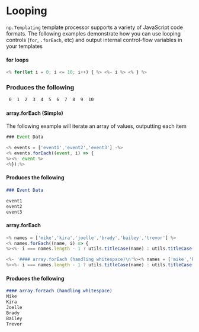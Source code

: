 
# Looping
`np.Templating` template processor supports a variety of JavaScript code formats. The following examples demonstrate how you can use looping controls (`for`, `.forEach`, etc) and output internal control-flow variables in your templates

#### for loops

```javascript
<% for(let i = 0; i <= 10; i++) { %> <%- i %> <% } %>
```

### Produces the following

```markdown
 0  1  2  3  4  5  6  7  8  9  10
 ```

#### array.forEach (Simple)
The following example will iterate an array of values, outputting each item

```javascript
### Event Data

<% events = ['event1','event2','event3'] -%>
<% events.forEach((event, i) => {
%><%- event %>
<%});%>
```

#### Produces the following

```markdown
### Event Data

event1
event2
event3
```

#### array.forEach

```javascript
<% names = ['mike','kira','joelle','brady','bailey','trevor'] %>
<% names.forEach((name, i) => {
%><%- i === names.length - 1 ? utils.titleCase(name) : utils.titleCase(name) + '\n' %><%});%>

<%- '#### array.forEach (handling whitespace)\n'%><% names = ['mike','kira','joelle','brady','bailey','trevor'] %><% names.forEach((name, i) => {
%><%- i === names.length - 1 ? utils.titleCase(name) : utils.titleCase(name) + '\n' %><%});%>
```

#### Produces the following

```markdown
#### array.forEach (handling whitespace)
Mike
Kira
Joelle
Brady
Bailey
Trevor
```
